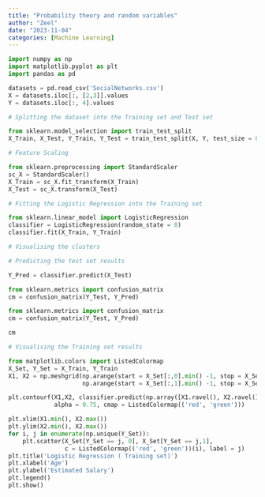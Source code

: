 ---
title: "Probability theory and random variables"
author: "Zeel"
date: "2023-11-04"
categories: [Machine Learning]
---

```{python}
import numpy as np
import matplotlib.pyplot as plt
import pandas as pd
```

```{python}
datasets = pd.read_csv('SocialNetworks.csv')
X = datasets.iloc[:, [2,3]].values
Y = datasets.iloc[:, 4].values
```

```{python}

# Splitting the dataset into the Training set and Test set

from sklearn.model_selection import train_test_split
X_Train, X_Test, Y_Train, Y_Test = train_test_split(X, Y, test_size = 0.25, random_state = 0)
```

```{python}


# Feature Scaling

from sklearn.preprocessing import StandardScaler
sc_X = StandardScaler()
X_Train = sc_X.fit_transform(X_Train)
X_Test = sc_X.transform(X_Test)
```

```{python}
# Fitting the Logistic Regression into the Training set

from sklearn.linear_model import LogisticRegression
classifier = LogisticRegression(random_state = 0)
classifier.fit(X_Train, Y_Train)

```

```{python}
# Visualising the clusters

# Predicting the test set results

Y_Pred = classifier.predict(X_Test)
```

```{python}

from sklearn.metrics import confusion_matrix
cm = confusion_matrix(Y_Test, Y_Pred)
```

```{python}

from sklearn.metrics import confusion_matrix
cm = confusion_matrix(Y_Test, Y_Pred)
```

```{python}

cm
```

```{python}

# Visualising the Training set results 

from matplotlib.colors import ListedColormap
X_Set, Y_Set = X_Train, Y_Train
X1, X2 = np.meshgrid(np.arange(start = X_Set[:,0].min() -1, stop = X_Set[:, 0].max() +1, step = 0.01),
                     np.arange(start = X_Set[:,1].min() -1, stop = X_Set[:, 1].max() +1, step = 0.01))

plt.contourf(X1,X2, classifier.predict(np.array([X1.ravel(), X2.ravel()]).T).reshape(X1.shape),
             alpha = 0.75, cmap = ListedColormap(('red', 'green')))

plt.xlim(X1.min(), X2.max())
plt.ylim(X2.min(), X2.max())
for i, j in enumerate(np.unique(Y_Set)):
    plt.scatter(X_Set[Y_Set == j, 0], X_Set[Y_Set == j,1],
                c = ListedColormap(('red', 'green'))(i), label = j)
plt.title('Logistic Regression ( Training set)')
plt.xlabel('Age')
plt.ylabel('Estimated Salary')
plt.legend()
plt.show()
```